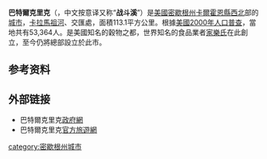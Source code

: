 {{noteTA|G1=USState}}
{{dablink|「'''巴特爾克里克'''」重定向至此一關於同名地方，見[[巴特爾克里克_(消歧義)|巴特爾克里克 (消歧義)]]。}}
{{distinguish|戰城風雲}}
{{Infobox Settlement
|official_name            = 巴特爾克里克
|settlement_type          = [[城市|城市]]
|nickname                 = 穀城（The Cereal City）
|image_skyline            =
|image_seal               =
|imagesize                =
|image_caption            =
|image_map = Calhoun_County_Michigan_Incorporated_and_Unincorporated_areas_Battle_Creek_Highlighted.svg
|mapsize                  = 250px
|map_caption              = 巴特爾克里克在[[密歇根州|密歇根州]]的位置
|image_map1               =
|mapsize1                 =
|map_caption1             =
|subdivision_type         = [[國家列表|主權國]]
|subdivision_type1        = [[美國州份|州]]
|subdivision_type2        = [[密歇根州各縣列表|縣]]
|subdivision_name         = [[美國|美國]]
|subdivision_name1        = [[密歇根州|密歇根州]]
|subdivision_name2        = [[卡爾霍恩縣_(密歇根州)|卡爾霍恩縣]]
|government_type          = [[議會-經理制政府|議會-經理制政府]]
|leader_title             = [[市長|市長]]
|leader_name              = Mark Behnke
|leader_title1            = [[市經理|市經理]]
|leader_name1             = Rebecca Fleury
|established_title        = 定居
|established_date         = 1831年
|established_title2       = 建立
|established_date2        = 1859年
|unit_pref                = Imperial
|area_magnitude           = 1 E9
|area_total_km2           = 113.1
|area_total_sq_mi         = 43.7
|area_land_km2            = 110.9
|area_land_sq_mi          = 42.8
|area_water_km2           = 2.2
|area_water_sq_mi         = 0.8
|elevation_m              = 256
|elevation_ft             = 840
|population_as_of         = 2000年
|population_total         = 53364 (city proper)
|population_density_km2   = 481.1
|population_density_sq_mi = 1246.0
|timezone                 = [[北美東部時區|ET]]
|utc_offset               = -5
|timezone_DST             = [[北美東部時區|EDT]]
|utc_offset_DST           = -4
|website                  = [http://ci.battle-creek.mi.us ci.battle-creek.mi.us]
|postal_code_type         = [[美國郵區編號|郵區編號]]
|postal_code              = 49014-49018 49037
|area_code                = 269
|blank_name               = [[聯邦資訊處理標準|聯邦標準]]
|blank_info               = 26-05920{{GR|2}}
|blank1_name              = [[GNIS|GNIS]] feature ID
|blank1_info              = 0620755{{GR|3}}
|footnotes                =
}}
'''巴特爾克里克'''（{{lang-en|Battle Creek}}，中文按意译又称“'''战斗溪'''”）是[[美國|美國]][[密歇根州|密歇根州]][[卡爾霍恩縣_(密歇根州)|卡爾霍恩縣]][[西北|西北]]部的[[城市|城市]]，[[卡拉馬祖河|卡拉馬祖河]]、{{link-en|巴特爾克里克河|Battle Creek River}}交匯處，面積113.1平方公里。根據[[美國2000年人口普查|美國2000年人口普查]]，當地共有53,364人。是美國知名的穀物之都，世界知名的食品業者[[家樂氏|家樂氏]]在此創立，至今仍將總部設立於此市。
==参考资料==
{{Reflist}}

==外部链接==
*巴特爾克里克[http://www.battlecreek.org/ 政府網] {{Wayback|url=http://www.battlecreek.org/ |date=20210226090113 }}
*巴特爾克里克[http://www.battlecreekvisitors.org/ 官方旅遊網] {{Wayback|url=http://www.battlecreekvisitors.org/ |date=20210224203523 }}

{{Geolinks-US-cityscale|42.32|-85.18}}
{{Michigan-stub}}

{{DEFAULTSORT:Battle Creek}}
{{Michigan}}
[[category:密歇根州城市|category:密歇根州城市]]